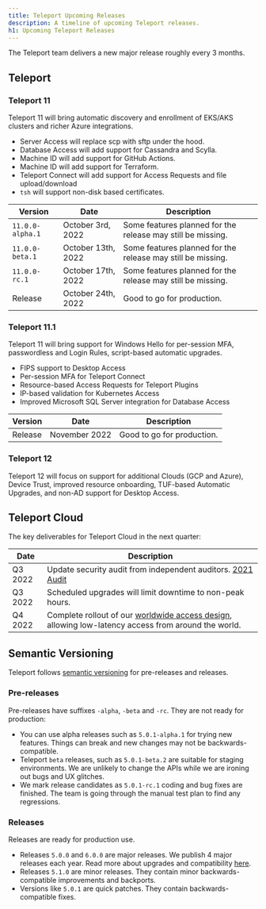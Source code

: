 ```yaml
---
title: Teleport Upcoming Releases
description: A timeline of upcoming Teleport releases.
h1: Upcoming Teleport Releases
---
```


The Teleport team delivers a new major release roughly every 3 months.

## Teleport

### Teleport 11

Teleport 11 will bring automatic discovery and enrollment of EKS/AKS clusters and
richer Azure integrations.

- Server Access will replace scp with sftp under the hood.
- Database Access will add support for Cassandra and Scylla.
- Machine ID will add support for GitHub Actions.
- Machine ID will add support for Terraform.
- Teleport Connect will add support for Access Requests and file upload/download
- `tsh` will support non-disk based certificates.

| Version          | Date                | Description                                                 |
|------------------|---------------------|-------------------------------------------------------------|
| `11.0.0-alpha.1` | October 3rd, 2022   | Some features planned for the release may still be missing. |
| `11.0.0-beta.1`  | October 13th, 2022  | Some features planned for the release may still be missing. |
| `11.0.0-rc.1`    | October 17th, 2022  | Some features planned for the release may still be missing. |
| Release          | October 24th, 2022  | Good to go for production.                                  |

### Teleport 11.1

Teleport 11 will bring support for Windows Hello for per-session MFA, passwordless
and Login Rules, script-based automatic upgrades.

- FIPS support to Desktop Access
- Per-session MFA for Teleport Connect
- Resource-based Access Requests for Teleport Plugins
- IP-based validation for Kubernetes Access
- Improved Microsoft SQL Server integration for Database Access

| Version          | Date          | Description                                                 |
|------------------|---------------|-------------------------------------------------------------|
| Release          | November 2022 | Good to go for production.                                  |

### Teleport 12

Teleport 12 will focus on support for additional Clouds (GCP and Azure),
Device Trust, improved resource onboarding, TUF-based Automatic Upgrades, and
non-AD support for Desktop Access.

## Teleport Cloud

The key deliverables for Teleport Cloud in the next quarter:

| Date    | Description |
|---------|-------------|
| Q3 2022 | Update security audit from independent auditors. [2021 Audit](https://goteleport.com/resources/audits/teleport-cloud-security-audit-2021/)  |
| Q3 2022 | Scheduled upgrades will limit downtime to non-peak hours.
| Q4 2022 | Complete rollout of our [worldwide access design](https://goteleport.com/blog/access-proxy-latency/), allowing low-latency access from around the world. |

## Semantic Versioning

Teleport follows [semantic versioning](https://semver.org/) for pre-releases
and releases.

### Pre-releases

Pre-releases have suffixes `-alpha`, `-beta` and `-rc`. They are not ready for
production:

- You can use alpha releases such as `5.0.1-alpha.1` for trying new features.
  Things can break and new changes may not be backwards-compatible.
- Teleport `beta` releases, such as `5.0.1-beta.2` are suitable for staging
  environments.  We are unlikely to change the APIs while we are ironing out
  bugs and UX glitches.
- We mark release candidates as `5.0.1-rc.1` coding and bug fixes are finished.
  The team is going through the manual test plan to find any regressions.

### Releases

Releases are ready for production use.

- Releases `5.0.0` and `6.0.0` are major releases. We publish 4 major releases each year.
  Read more about upgrades and compatibility [here](../management/operations/upgrading.mdx).
- Releases `5.1.0` are minor releases. They contain minor backwards-compatible improvements and backports.
- Versions like `5.0.1` are quick patches. They contain backwards-compatible fixes.
